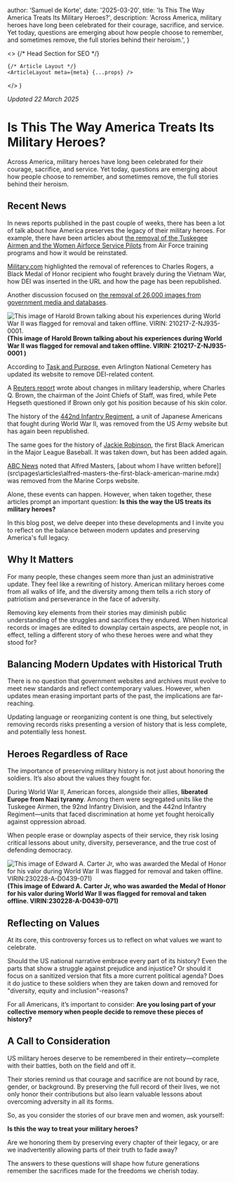 



  author: 'Samuel de Korte',
  date: '2025-03-20',
  title: 'Is This The Way America Treats Its Military Heroes?',
  description:
    'Across America, military heroes have long been celebrated for their courage, sacrifice, and service. Yet today, questions are emerging about how people choose to remember, and sometimes remove, the full stories behind their heroism.',
}

  <>
    {/* Head Section for SEO */}
    <Head>
      <title>{meta.title}</title>
      <meta name="description" content={meta.description} />
      <link rel="canonical" href="https://www.samueldekorte.com/articles/is-this-the-way-america-treats-its-heroes" />
    </Head>

    {/* Article Layout */}
    <ArticleLayout meta={meta} {...props} />
  </>
)

*Updated 22 March 2025*

# Is This The Way America Treats Its Military Heroes?

Across America, military heroes have long been celebrated for their courage, sacrifice, and service. Yet today, questions are emerging about how people choose to remember, and sometimes remove, the full stories behind their heroism.

## Recent News

In news reports published in the past couple of weeks, there has been a lot of talk about how America preserves the legacy of their military heroes. For example, there have been articles about [the removal of the Tuskegee Airmen and the Women Airforce Service Pilots](https://www.cbsnews.com/news/tuskegee-airmen-wasps-lesson-removed-us-air-force-curriculum-memo-dei-order/) from Air Force training programs and how it would be reinstated.  

[Military.com](https://www.military.com/history/highest-ranking-black-medal-of-honor-recipient-erased-pentagon-dei-purge.html) highlighted the removal of references to Charles Rogers, a Black Medal of Honor recipient who fought bravely during the Vietnam War, how DEI was inserted in the URL and how the page has been republished.  

Another discussion focused on [the removal of 26,000 images from government media and databases](https://apnews.com/article/dei-purge-images-pentagon-diversity-women-black-8efcfaec909954f4a24bad0d49c78074).  

<div className="text-center">
   <Image
    src={haroldbrown}
    alt="This image of Harold Brown talking about his experiences during World War II was flagged for removal and taken offline. VIRIN: 210217-Z-NJ935-0001."
    sizes="(min-width: 200px)"
    className="rotate-0 bg-stone-100 object-cover dark:bg-stone-800 mx-auto"
   />
  <figcaption className="mt-2"><b>(This image of Harold Brown talking about his experiences during World War II was flagged for removal and taken offline. VIRIN: 210217-Z-NJ935-0001 )</b></figcaption>
</div> 

According to [Task and Purpose](https://taskandpurpose.com/news/arlington-cemetery-scrubs-website-dei/), even Arlington National Cemetery has updated its website to remove DEI-related content.  

A [Reuters report](https://www.reuters.com/world/us/trump-pushes-out-top-us-general-nominates-retired-three-star-2025-02-22/) wrote about changes in military leadership, where Charles Q. Brown, the chairman of the Joint Chiefs of Staff, was fired, while Pete Hegseth questioned if Brown only got his position because of his skin color.  

The history of the [442nd Infantry Regiment](https://www.hawaiinewsnow.com/2025/03/16/following-outcry-army-republishes-web-article-442nd-regimental-combat-team/), a unit of Japanese Americans that fought during World War II, was removed from the US Army website but has again been republished.  

The same goes for the history of [Jackie Robinson](https://edition.cnn.com/2025/03/19/politics/video/the-lead-pentagon-dei-jackie-robinson-page-scrub-website-jake-tapper), the first Black American in the Major League Baseball. It was taken down, but has been added again. 

[ABC News](https://abcnews.go.com/Politics/daughter-1st-black-marine-unbelievable-dad-caught-dei/story?id=120037294) noted that Alfred Masters, [about whom I have written before]](src\pages\articles\alfred-masters-the-first-black-american-marine.mdx) was removed from the Marine Corps website. 

Alone, these events can happen. However, when taken together, these articles prompt an important question: **Is this the way the US treats its military heroes?**

In this blog post, we delve deeper into these developments and I invite you to reflect on the balance between modern updates and preserving America's full legacy.

## Why It Matters

For many people, these changes seem more than just an administrative update. They feel like a rewriting of history. American military heroes come from all walks of life, and the diversity among them tells a rich story of patriotism and perseverance in the face of adversity.  

Removing key elements from their stories may diminish public understanding of the struggles and sacrifices they endured. When historical records or images are edited to downplay certain aspects, are people not, in effect, telling a different story of who these heroes were and what they stood for?

## Balancing Modern Updates with Historical Truth

There is no question that government websites and archives must evolve to meet new standards and reflect contemporary values. However, when updates mean erasing important parts of the past, the implications are far-reaching.  

Updating language or reorganizing content is one thing, but selectively removing records risks presenting a version of history that is less complete, and potentially less honest.

## Heroes Regardless of Race

The importance of preserving military history is not just about honoring the soldiers. It’s also about the values they fought for.  

During World War II, American forces, alongside their allies, **liberated Europe from Nazi tyranny**. Among them were segregated units like the Tuskegee Airmen, the 92nd Infantry Division, and the 442nd Infantry Regiment—units that faced discrimination at home yet fought heroically against oppression abroad.  

When people erase or downplay aspects of their service, they risk losing critical lessons about unity, diversity, perseverance, and the true cost of defending democracy.

<div className="text-center">
   <Image
    src={edwardcarter}
    alt="This image of Edward A. Carter Jr, who was awarded the Medal of Honor for his valor during World War II was flagged for removal and taken offline. VIRIN:230228-A-D0439-071)"
    sizes="(min-width: 200px)"
    className="rotate-0 bg-stone-100 object-cover dark:bg-stone-800 mx-auto"
   />
  <figcaption className="mt-2"><b>(This image of Edward A. Carter Jr, who was awarded the Medal of Honor for his valor during World War II was flagged for removal and taken offline. VIRIN:230228-A-D0439-071)</b></figcaption>
</div> 


## Reflecting on Values

At its core, this controversy forces us to reflect on what values we want to celebrate.  

Should the US national narrative embrace every part of its history? Even the parts that show a struggle against prejudice and injustice? Or should it focus on a sanitized version that fits a more current political agenda? Does it do justice to these soldiers when they are taken down and removed for "diversity, equity and inclusion"-reasons?

For all Americans, it’s important to consider: **Are you losing part of your collective memory when people decide to remove these pieces of history?**

## A Call to Consideration

US military heroes deserve to be remembered in their entirety—complete with their battles, both on the field and off it.  

Their stories remind us that courage and sacrifice are not bound by race, gender, or background. By preserving the full record of their lives, we not only honor their contributions but also learn valuable lessons about overcoming adversity in all its forms.

So, as you consider the stories of our brave men and women, ask yourself:  

**Is this the way to treat your military heroes?**  

Are we honoring them by preserving every chapter of their legacy, or are we inadvertently allowing parts of their truth to fade away?  

The answers to these questions will shape how future generations remember the sacrifices made for the freedoms we cherish today.
